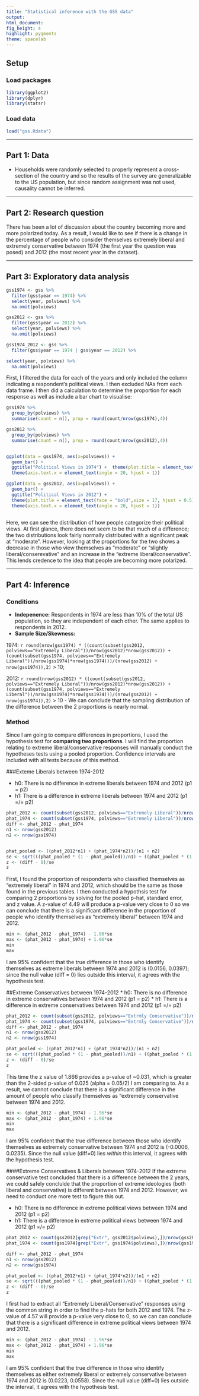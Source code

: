 ---
title: "Statistical inference with the GSS data"
output: 
html_document: 
fig_height: 4
highlight: pygments
theme: spacelab
---
  
## Setup
  
### Load packages
  
```{r load-packages, message = FALSE}
library(ggplot2)
library(dplyr)
library(statsr)
```

### Load data

```{r load-data}
load("gss.Rdata")
```

* * *
  
## Part 1: Data
* Households were randomly selected to properly represent a cross-section of the country and so the results of the survey are generalizable to the US population, but since random assignment was not used, causality cannot be inferred.

* * *
  
## Part 2: Research question
There has been a lot of discussion about the country becoming more and more polarized today. As a result, I would like to see if there is a change in the percentage of people who consider themselves extremely liberal and extremely conservative between 1974 (the first year the question was posed) and 2012 (the  most recent year in the dataset).
  
* * *
  
## Part 3: Exploratory data analysis

```{r}
gss1974 <- gss %>%
  filter(gss$year == 1974) %>%
  select(year, polviews) %>%
  na.omit(polviews)

gss2012 <- gss %>%
  filter(gss$year == 2012) %>%
  select(year, polviews) %>%
  na.omit(polviews)

gss1974_2012 <- gss %>%
  filter(gss$year == 1974 | gss$year == 2012) %>%

select(year, polviews) %>%
  na.omit(polviews)
```
First, I filtered the data for each of the years and only included the column indicating a respondent's political views. I then excluded NAs from each data frame. I then did a calculation to determine the proportion for each response as well as include a bar chart to visualise:

```{r}
gss1974 %>%
  group_by(polviews) %>%
  summarise(count = n(), prop = round(count/nrow(gss1974),4))

gss2012 %>%
  group_by(polviews) %>%
  summarise(count = n(), prop = round(count/nrow(gss2012),4))


ggplot(data = gss1974, aes(x=polviews)) +
  geom_bar() +
  ggtitle("Political Views in 1974") +  theme(plot.title = element_text(face = "bold",size = 17, hjust = 0.5)) +
  theme(axis.text.x = element_text(angle = 20, hjust = 1))

ggplot(data = gss2012, aes(x=polviews)) +
  geom_bar() +
  ggtitle("Political Views in 2012") +
  theme(plot.title = element_text(face = "bold",size = 17, hjust = 0.5)) +
  theme(axis.text.x = element_text(angle = 20, hjust = 1))
  
```

Here, we can see the distribution of how people categorize their political views. At first glance, there does not seem to be that much of a difference; the two distributions look fairly normally distributed with a significant peak at "moderate". However, looking at the proportions for the two shows a decrease in those who view themselves as "moderate" or "slightly liberal/conserevative" and an increase in the "extreme liberal/conservative". This lends credence to the idea that people are becoming more polarized. 

* * *
  
## Part 4: Inference
### Conditions
* **Indepenence:** Respondents in 1974 are less than 10% of the total US population, so they are independent of each other. The same applies to respondents in 2012.
* **Sample Size/Skewness:** 

1974: `r round(nrow(gss1974) * ((count(subset(gss2012, polviews=="Extremely Liberal"))/nrow(gss2012)*nrow(gss2012)) + (count(subset(gss1974, polviews=="Extremely Liberal"))/nrow(gss1974)*nrow(gss1974)))/(nrow(gss2012) + nrow(gss1974)),2)` > 10; 

2012: `r round(nrow(gss2012) * ((count(subset(gss2012, polviews=="Extremely Liberal"))/nrow(gss2012)*nrow(gss2012)) + (count(subset(gss1974, polviews=="Extremely Liberal"))/nrow(gss1974)*nrow(gss1974)))/(nrow(gss2012) + nrow(gss1974)),2)` > 10
- We can conclude that the sampling distribution of the difference between the 2 proportions is nearly normal.

### Method
Since I am going to compare differences in proportions, I used the hypothesis test for **comparing two proportions**. I will find the proportion relating to extreme liberal/conservative responses will manually conduct the hypotheses tests using a pooled proportion. Confidence intervals are included with all tests because of this method.

###Exteme Liberals between 1974-2012

* h0: There is no difference in extreme liberals between 1974 and 2012 (p1 = p2)
* h1: There is a difference in extreme liberals between 1974 and 2012 (p1 =/= p2)

```{r}
phat_2012 <- count(subset(gss2012, polviews=="Extremely Liberal"))/nrow(gss2012)
phat_1974 <- count(subset(gss1974, polviews=="Extremely Liberal"))/nrow(gss1974)
diff <- phat_2012 - phat_1974
n1 <- nrow(gss2012)
n2 <- nrow(gss1974)


phat_pooled <- ((phat_2012*n1) + (phat_1974*n2))/(n1 + n2)
se <- sqrt(((phat_pooled * (1 - phat_pooled))/n1) + ((phat_pooled * (1 - phat_pooled))/n2))
z <- (diff - 0)/se
z
```

First, I found the proportion of respondents who classified themselves as "extremely liberal" in 1974 and 2012, which should be the same as those found in the previous tables. I then conducted a hypothsis test for comparing 2 proportions by solving for the pooled p-hat, standard error, and z value. A z-value of 4.49 will produce a p-value very close to 0 so we can conclude that there is a significant difference in the proportion of people who identify themselves as "extremely liberal" between 1974 and 2012. 

```{r}
min <- (phat_2012 - phat_1974) - 1.96*se
max <- (phat_2012 - phat_1974) + 1.96*se
min
max

```

I am 95% confident that the true difference in those who identify themselves as extreme liberals between 1974 and 2012 is (0.0156, 0.0397); since the null value (diff = 0) lies outside this interval, it agrees with the hypothesis test.


##Extreme Conservatives between 1974-2012
* h0: There is no difference in extreme conservatives between 1974 and 2012 (p1 = p2)
* h1: There is a difference in extreme conservatives between 1974 and 2012 (p1 =/= p2)

```{r}
phat_2012 <- count(subset(gss2012, polviews=="Extrmly Conservative"))/nrow(gss2012)
phat_1974 <- count(subset(gss1974, polviews=="Extrmly Conservative"))/nrow(gss1974)
diff <- phat_2012 - phat_1974
n1 <- nrow(gss2012)
n2 <- nrow(gss1974)

phat_pooled <- ((phat_2012*n1) + (phat_1974*n2))/(n1 + n2)
se <- sqrt(((phat_pooled * (1 - phat_pooled))/n1) + ((phat_pooled * (1 - phat_pooled))/n2))
z <- (diff - 0)/se
z

```

This time the z value of 1.866 provides a p-value of ~0.031, which is greater than the 2-sided p-value of 0.025 (alpha = 0.05/2) I am comparing to. As a result, we cannot conclude that there is a significant difference in the amount of people who classify themselves as "extremely conservative between 1974 and 2012.

```{r}
min <- (phat_2012 - phat_1974) - 1.96*se
max <- (phat_2012 - phat_1974) + 1.96*se
min
max
```

I am 95% confident that the true difference between those who identify themselves as extremely conservative between 1974 and 2012 is (-0.0006, 0.0235). Since the null value (diff=0) lies *within* this interval, it agrees with the hypothesis test.

####Extreme Conservatives & Liberals between 1974-2012
If the extreme conservative test concluded that there is a difference between the 2 years, we could safely conclulde that the proportion of extreme ideologies (both liberal and conservative) is different between 1974 and 2012. However, we need to conduct one more test to figure this out.

* h0: There is no difference in extreme political views between 1974 and 2012 (p1 = p2)
* h1: There is a difference in extreme political views between 1974 and 2012 (p1 =/= p2)

```{r}
phat_2012 <- count(gss2012[grep("Extr", gss2012$polviews),])/nrow(gss2012)
phat_1974 <- count(gss1974[grep("Extr", gss1974$polviews),])/nrow(gss1974)

diff <- phat_2012 - phat_1974
n1 <- nrow(gss2012)
n2 <- nrow(gss1974)

phat_pooled <- ((phat_2012*n1) + (phat_1974*n2))/(n1 + n2)
se <- sqrt(((phat_pooled * (1 - phat_pooled))/n1) + ((phat_pooled * (1 - phat_pooled))/n2))
z <- (diff - 0)/se
z
```

I first had to extract all "Extremely Liberal/Conservative" responses using the common string in order to find the p-hats for both 2012 and 1974. The z-value of 4.57 will provide a p-value very close to 0, so we can can conclude that there is a significant difference in extreme political views between 1974 and 2012.

```{r}
min <- (phat_2012 - phat_1974) - 1.96*se
max <- (phat_2012 - phat_1974) + 1.96*se
min
max
```

I am 95% confident that the true difference in those who identify themselves as either extremely liberal or extremely conservative between 1974 and 2012 is (0.0223, 0.0558). Since the null value (diff=0) lies outside the interval, it agrees with the hypothesis test.
